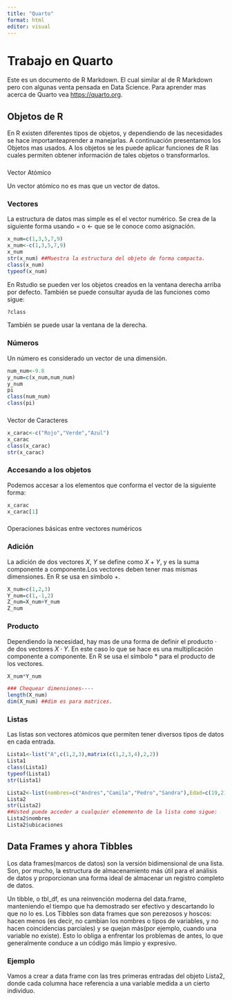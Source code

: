 ```yaml
---
title: "Quarto"
format: html
editor: visual
---
```


# Trabajo en Quarto

Este es un documento de R Markdown. El cual similar al de R Markdown pero con algunas venta pensada en Data Science. Para aprender mas acerca de Quarto vea [https://quarto.org](#0){.uri}.

## Objetos de R

En R existen diferentes tipos de objetos, y dependiendo de las necesidades se hace importanteaprender a manejarlas. A continuación presentamos los Objetos mas usados. A los objetos se les puede aplicar funciones de R las cuales permiten obtener información de tales objetos o transformarlos.

### 

Vector Atómico

Un vector atómico no es mas que un vector de datos.

### Vectores

La estructura de datos mas simple es el el vector numérico. Se crea de la siguiente forma usando = o \<- que se le conoce como asignación.

```r
x_num=c(1,3,5,7,9)
x_num<-c(1,3,5,7,9)
x_num
str(x_num) ##Muestra la estructura del objeto de forma compacta.
class(x_num)
typeof(x_num)
```

En Rstudio se pueden ver los objetos creados en la ventana derecha arriba por defecto. También se puede consultar ayuda de las funciones como sigue:

```r
?class
```

También se puede usar la ventana de la derecha.

### Números

Un número es considerado un vector de una dimensión.

```r
num_num<-9.8
y_num=c(x_num,num_num)
y_num
pi
class(num_num)
class(pi)
```

### 

Vector de Caracteres

```r
x_carac<-c("Rojo","Verde","Azul")
x_carac
class(x_carac)
str(x_carac)

```

### Accesando a los objetos

Podemos accesar a los elementos que conforma el vector de la siguiente forma:

```r
x_carac
x_carac[1]

```

### 

Operaciones básicas entre vectores numéricos

### Adición

La adición de dos vectores $X$, $Y$ se define como $X+Y$, y es la suma componente a componente.Los vectores deben tener mas mismas dimensiones. En R se usa en símbolo $+$.

```r
X_num=c(1,2,3)
Y_num=c(1,-1,2)
Z_num=X_num+Y_num
Z_num
```

### Producto

Dependiendo la necesidad, hay mas de una forma de definir el producto $\cdot$ de dos vectores $X\cdot Y$. En este caso lo que se hace es una multiplicación componente a componente. En R se usa el símbolo $\ast$ para el producto de los vectores.

```r
X_num*Y_num

### Chequear dimensiones----
length(X_num)
dim(X_num) ##dim es para matrices.
```

### Listas

Las listas son vectores atómicos que permiten tener diversos tipos de datos en cada entrada.

```r
Lista1<-list("A",c(1,2,3),matrix(c(1,2,3,4),2,2))
Lista1
class(Lista1)
typeof(Lista1)
str(Lista1)

Lista2<-list(nombres=c("Andres","Camila","Pedro","Sandra"),Edad=c(19,21,18,20),Localidad=c("Teusaquillo","Suba","Chapinero","Kennedy"),ubicaciones=matrix(c(4.6188864,4.706369089343199,4.618767017331927,4.632883977507037, -74.1354241, -74.0412070354434, -74.08648338089243, -74.11558088496801),4,2))
Lista2
str(Lista2)
##Usted puede acceder a cualquier elememento de la lista como sigue:
Lista2$nombres
Lista2$ubicaciones
```

## Data Frames y ahora Tibbles

Los data frames(marcos de datos) son la versión bidimensional de una lista. Son, por mucho, la estructura de almacenamiento más útil para el análisis de datos y proporcionan una forma ideal de almacenar un registro completo de datos.

Un tibble, o tbl_df, es una reinvención moderna del data.frame, manteniendo el tiempo que ha demostrado ser efectivo y descartando lo que no lo es. Los Tibbles son data frames que son perezosos y hoscos: hacen menos (es decir, no cambian los nombres o tipos de variables, y no hacen coincidencias parciales) y se quejan más(por ejemplo, cuando una variable no existe). Esto lo obliga a enfrentar los problemas de antes, lo que generalmente conduce a un código más limpio y expresivo.

### Ejemplo

Vamos a crear a data frame con las tres primeras entradas del objeto Lista2, donde cada columna hace referencia a una variable medida a un cierto individuo.
